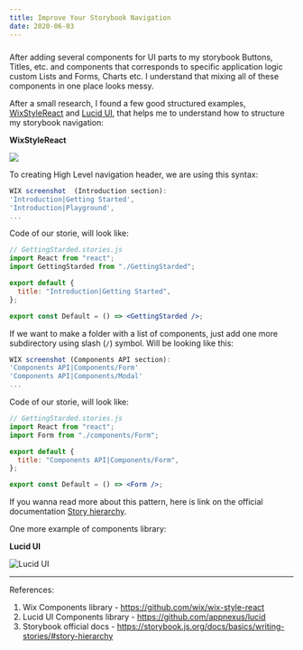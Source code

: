 ```yaml
---
title: Improve Your Storybook Navigation
date: 2020-06-03
---
```



#####

After adding several components for UI parts to my storybook Buttons, Titles, etc. and components that corresponds to specific application logic custom Lists and Forms, Charts etc. I understand that mixing all of these components in one place looks messy.

After a small research, I found a few good structured examples, [WixStyleReact](https://wix-style-react.now.sh/?path=/story/introduction-getting-started--getting-started) and [Lucid UI](https://appnexus.github.io/lucid/?path=/docs/visualizations-bars--basic), that helps
me to understand how to structure my storybook navigation:

**WixStyleReact**

<ImgWrapper width={400}>

![](/wix-navigation.png)

</ImgWrapper>

To creating High Level navigation header, we are using this syntax:

```jsx
WIX screenshot  (Introduction section):
'Introduction|Getting Started',
'Introduction|Playground',
...
```

Code of our storie, will look like:

```jsx
// GettingStarded.stories.js
import React from "react";
import GettingStarded from "./GettingStarded";

export default {
  title: "Introduction|Getting Started",
};

export const Default = () => <GettingStarded />;
```

If we want to make a folder with a list of components, just add one more subdirectory using slash (`/`) symbol. Will be looking like this:

```jsx
WIX screenshot (Components API section):
'Components API|Components/Form'
'Components API|Components/Modal'
...
```

Code of our storie, will look like:

```jsx
// GettingStarded.stories.js
import React from "react";
import Form from "./components/Form";

export default {
  title: "Components API|Components/Form",
};

export const Default = () => <Form />;
```

If you wanna read more about this pattern, here is link on the official documentation [Story hierarchy](https://storybook.js.org/docs/basics/writing-stories/#story-hierarchy).

One more example of components library:

**Lucid UI**

<ImgWrapper width={400}>

![Lucid UI](/lucidui-navigation.png)

</ImgWrapper>

---

References:

1. Wix Components library - https://github.com/wix/wix-style-react
2. Lucid UI Components library - https://github.com/appnexus/lucid
3. Storybook official docs - https://storybook.js.org/docs/basics/writing-stories/#story-hierarchy
